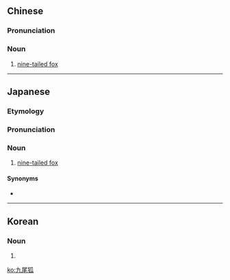 ==Chinese==
{{zh-forms}}
{{wikipedia|lang=zh}}

===Pronunciation===
{{zh-pron
|m=jiǔwěihú
|c=gau2 mei5 wu4
|cat=n
}}

===Noun===
{{zh-noun}}

# {{lb|zh|mythology}} [[w:nine-tailed fox|nine-tailed fox]]

----

==Japanese==
{{wikipedia|lang=ja}}
{{ja-kanjitab|きゅう|び|こ|yomi=o}}

===Etymology===
{{der|ja|sort=きゅうびこ|ltc|九尾狐}}

===Pronunciation===
{{ja-pron|yomi=kanon|きゅうびこ}}

===Noun===
{{ja-noun|きゅうびこ}}

# {{lb|ja|sort=きゅうびこ|mythology}} [[w:nine-tailed fox|nine-tailed fox]]

====Synonyms====
* {{ja-r|九尾の狐|きゅうび の きつね}}

----

==Korean==
{{ko-hanjatab}}

===Noun===
{{ko-noun|hangeul=구미호}}

# {{hanja form of|구미호|[[w:nine-tailed fox|nine-tailed fox]]}}

[[ko:九尾狐]]